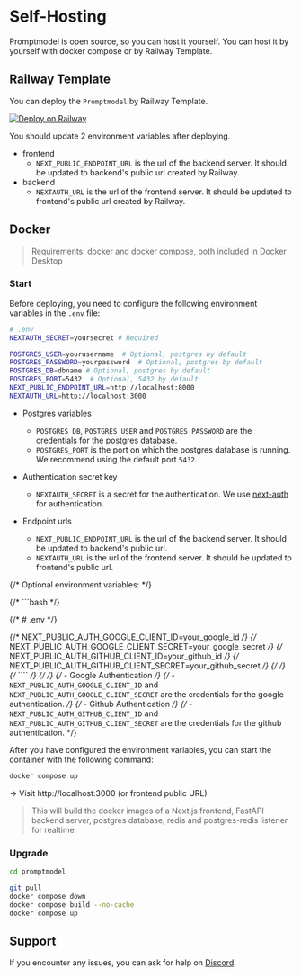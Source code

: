 # Self-Hosting

Promptmodel is open source, so you can host it yourself.
You can host it by yourself with docker compose or by Railway Template.

## Railway Template

You can deploy the `Promptmodel` by Railway Template.

[![Deploy on Railway](https://railway.app/button.svg)](https://railway.app/template/4YWX38)

You should update 2 environment variables after deploying.

- frontend
    - `NEXT_PUBLIC_ENDPOINT_URL` is the url of the backend server. It should be updated to backend's public url created by Railway.
-  backend
    - `NEXTAUTH_URL` is the url of the frontend server. It should be updated to frontend's public url created by Railway.


## Docker

> Requirements: docker and docker compose, both included in Docker Desktop

### Start

Before deploying, you need to configure the following environment variables in the `.env` file:

```bash
# .env
NEXTAUTH_SECRET=yoursecret # Required

POSTGRES_USER=yourusername  # Optional, postgres by default
POSTGRES_PASSWORD=yourpassword  # Optional, postgres by default
POSTGRES_DB=dbname # Optional, postgres by default
POSTGRES_PORT=5432	# Optional, 5432 by default
NEXT_PUBLIC_ENDPOINT_URL=http://localhost:8000 
NEXTAUTH_URL=http://localhost:3000
```

- Postgres variables

  - `POSTGRES_DB`, `POSTGRES_USER` and `POSTGRES_PASSWORD` are the credentials for the postgres database.
  - `POSTGRES_PORT` is the port on which the postgres database is running. We recommend using the default port `5432`.

- Authentication secret key
  - `NEXTAUTH_SECRET` is a secret for the authentication. We use [next-auth](https://next-auth.js.org/) for authentication.

- Endpoint urls
  - `NEXT_PUBLIC_ENDPOINT_URL` is the url of the backend server. It should be updated to backend's public url.
  - `NEXTAUTH_URL` is the url of the frontend server. It should be updated to frontend's public url.

{/* Optional environment variables: */}

{/* ```bash */}

{/* # .env */}

{/* NEXT_PUBLIC_AUTH_GOOGLE_CLIENT_ID=your_google_id */}
{/* NEXT_PUBLIC_AUTH_GOOGLE_CLIENT_SECRET=your_google_secret */}
{/* NEXT_PUBLIC_AUTH_GITHUB_CLIENT_ID=your_github_id */}
{/* NEXT_PUBLIC_AUTH_GITHUB_CLIENT_SECRET=your_github_secret */}
{/*  */}
{/* ```` */}
{/*  */}
{/* - Google Authentication */}
{/* - `NEXT_PUBLIC_AUTH_GOOGLE_CLIENT_ID` and `NEXT_PUBLIC_AUTH_GOOGLE_CLIENT_SECRET` are the credentials for the google authentication. */}
{/* - Github Authentication */}
{/* - `NEXT_PUBLIC_AUTH_GITHUB_CLIENT_ID` and `NEXT_PUBLIC_AUTH_GITHUB_CLIENT_SECRET` are the credentials for the github authentication. */}

After you have configured the environment variables, you can start the container with the following command:

```bash
docker compose up
```

-> Visit http://localhost:3000 (or frontend public URL)

> This will build the docker images of a Next.js frontend, FastAPI backend server, postgres database, redis and postgres-redis listener for realtime.

### Upgrade

```bash
cd promptmodel

git pull
docker compose down
docker compose build --no-cache
docker compose up
```

## Support

If you encounter any issues, you can ask for help on [Discord](https://discord.gg/2Y36M36tZf).
